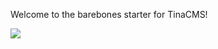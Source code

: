 
Welcome to the barebones starter for TinaCMS!

![](https://tina-custom-media.s3.us-east-1.amazonaws.com/example.png)
